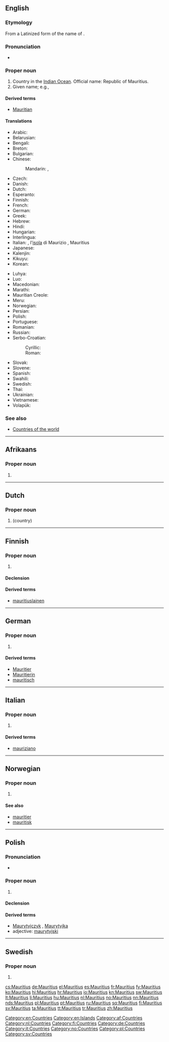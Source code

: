 ==English==
{{wikipedia}}

===Etymology===
From a Latinized form of the name of {{w|Maurice of Nassau, Prince of Orange|Maurits van Nassau}}.

===Pronunciation===
* {{audio|En-us-Mauritius.ogg|Audio (US)}}

===Proper noun===
{{en-proper noun}}

# Country in the [[Indian Ocean]]. Official name: Republic of Mauritius.
# Given name; e.g., {{w|St. Mauritius}}

====Derived terms====
* [[Mauritian]]

====Translations====
{{trans-top|Republic of Mauritius}}
* Arabic: {{t-|ar|موريشيوس|m|tr=muriishyuus}}
* Belarusian: {{t-|be|Маўрыкій|m|tr=Maŭrýkij}}
* Bengali: {{t-|bn|মরিশাস}}
* Breton: {{t-|br|Moris}}
* Bulgarian: {{t-|bg|Мавриций|m|tr=Mavrícij}}
* Chinese:
*: Mandarin: {{t-|cmn|毛里求斯|tr=Máolǐqiúsī|sc=Hani}}, {{qualifier|Taiwan}} {{t|cmn|模里西斯|tr=Mólǐxīsī|sc=Hani}}
* Czech: {{t+|cs|Mauricius|m}}
* Danish: {{t-|da|Mauritius}}
* Dutch: {{t+|nl|Mauritius}}
* Esperanto: {{t-|eo|Maŭricio}}
* Finnish: {{t+|fi|Mauritius}}
* French: {{t+|fr|Maurice|m}}
* German: {{t+|de|Mauritius|n}}
* Greek: {{t+|el|Μαυρίκιος|m|tr=Mauríkios}}
* Hebrew: {{t-|he|מאוריציוס|m|tr=Ma'uritsius}}
* Hindi: {{t+|hi|मॉरिशस|tr=moriśas}}
* Hungarian: {{t+|hu|Mauritius}}
* Interlingua: {{t-|ia|Mauritio}}
* Italian: {{t+|it|Maurizio|m}}, l'[[isola]] di Maurizio {{f}}, Mauritius
* Japanese: {{t-|ja|モーリシャス|tr=mōrishasu}}
* Kalenjin: {{tø|kln|Morisi}}
* Kikuyu: {{tø|ki|Morisi}}
* Korean: {{t+|ko|모리셔스|tr=Morisyeoseu|sc=Hang}}
{{trans-mid}}
* Luhya: {{tø|luy|Moriisi}}
* Luo: {{tø|luo|Morisi}}
* Macedonian: {{t-|mk|Маврициус|m|tr=Mavrícius}}
* Marathi: {{t-|mr|मॉरिशस|tr=mǒriśasa|sc=Deva}}
* Mauritian Creole: {{tø|mfe|Moris}}
* Meru: {{tø|mer|Morisi}}
* Norwegian: {{t+|no|Mauritius}}
* Persian: {{t-|fa|موریس}}
* Polish: {{t+|pl|Mauritius}}
* Portuguese: {{t+|pt|Maurícia}}
* Romanian: {{t-|ro|Mauritius|n}}
* Russian: {{t-|ru|Маврикий|m|tr=Mavríkij}}
* Serbo-Croatian:
*: Cyrillic: {{t-|sh|Маурицијус|m|sc=Cyrl}}
*: Roman: {{t-|sh|Mauricijus|m}}
* Slovak: {{t-|sk|Maurícius|m}}
* Slovene: {{t-|sl|Mauritius|m}}
* Spanish: {{t+|es|Mauricio}}
* Swahili: {{t+|sw|Morisi}}
* Swedish: {{t+|sv|Mauritius}}
* Thai: {{t+|th|มอริเชียส|tr=morríchîat}}
* Ukrainian: {{t+|uk|Маврикій|m|tr=Mavrýkij}}
* Vietnamese: {{t-|vi|Mauritius}}
* Volapük: {{t+|vo|Moriseän}}
{{trans-bottom}}

===See also===
* [[Appendix:Countries of the world|Countries of the world]]

[[Category:en:Countries]]
[[Category:en:Islands]]

----

==Afrikaans==

===Proper noun===
{{head|af|proper noun}}

# {{l|en|Mauritius}}

[[Category:af:Countries]]

----

==Dutch==
{{wikipedia|lang=nl}}

===Proper noun===
{{nl-proper noun}}

# {{l|en|Mauritius}} (country)

[[Category:nl:Countries]]

----

==Finnish==
{{wikipedia|lang=fi}}

===Proper noun===
{{fi-proper noun}}

# {{l|en|Mauritius}}

====Declension====
{{fi-decl-vastaus|Mauritiu|nopl=1}}

====Derived terms====
* [[mauritiuslainen]]

[[Category:fi:Countries]]

----

==German==
{{wikipedia|lang=de}}

===Proper noun===
{{head|de|proper noun|g=n}}

# {{l|en|Mauritius}}

====Derived terms====
* [[Mauritier]]
* [[Mauritierin]]
* [[mauritisch]]

[[Category:de:Countries]]

----

==Italian==
{{wikipedia|lang=it}}

===Proper noun===
{{it-proper noun|g=m}}

# {{l|en|Mauritius}}

====Derived terms====
* [[mauriziano]]

[[Category:it:Countries]]

----

==Norwegian==

===Proper noun===
{{head|no|proper noun}}

# {{l|en|Mauritius}}

====See also====
* [[mauritier]]
* [[mauritisk]]

[[Category:no:Countries]]

----

==Polish==

===Pronunciation===
* {{audio|Pl-Mauritius.ogg|Audio}}

===Proper noun===
{{head|pl|proper noun|g=m}}

# {{l|en|Mauritius}}

====Declension====
{{pl-decl-noun-sing
|Mauritius
|Mauritiusa
|Mauritiusowi
|Mauritius
|Mauritiusem
|Mauritiusie
|Mauritiusie
}}

====Derived terms====
* [[Maurytyjczyk]] {{m}}, [[Maurytyjka]] {{f}}
* adjective: [[maurytyjski]]

[[Category:pl:Countries]]

----

==Swedish==

===Proper noun===
{{head|sv|proper noun}}

# {{l|en|Mauritius}}

[[Category:sv:Countries]]

[[cs:Mauritius]]
[[de:Mauritius]]
[[el:Mauritius]]
[[es:Mauritius]]
[[fr:Mauritius]]
[[fy:Mauritius]]
[[ko:Mauritius]]
[[hi:Mauritius]]
[[hr:Mauritius]]
[[io:Mauritius]]
[[kn:Mauritius]]
[[sw:Mauritius]]
[[lt:Mauritius]]
[[li:Mauritius]]
[[hu:Mauritius]]
[[nl:Mauritius]]
[[no:Mauritius]]
[[nn:Mauritius]]
[[nds:Mauritius]]
[[pl:Mauritius]]
[[pt:Mauritius]]
[[ru:Mauritius]]
[[sq:Mauritius]]
[[fi:Mauritius]]
[[sv:Mauritius]]
[[ta:Mauritius]]
[[tt:Mauritius]]
[[tr:Mauritius]]
[[zh:Mauritius]]